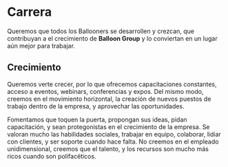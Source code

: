 # Carrera

Queremos que todos los Ballooners se desarrollen y crezcan, que contribuyan a el crecimiento de **Balloon Group** y lo conviertan en un lugar aún mejor para trabajar.

## Crecimiento

Queremos verte crecer, por lo que ofrecemos capacitaciones constantes, acceso a eventos, webinars, conferencias y expos. Del mismo modo, creemos en el movimiento horizontal, la creación de nuevos puestos de trabajo 
dentro de la empresa, y aprovechar las oportunidades.

Fomentamos que toquen la puerta, propongan sus ideas, pidan capacitación, y sean protegonistas en el crecimiento de la empresa.
Se valoran mucho las habilidades sociales, trabajar en equipo, colaborar, lidiar con clientes, y ser soporte cuando hace falta. No creemos en el empleado unidimensional, creemos que el talento, y los recursos son mucho más ricos cuando son polifacéticos.

